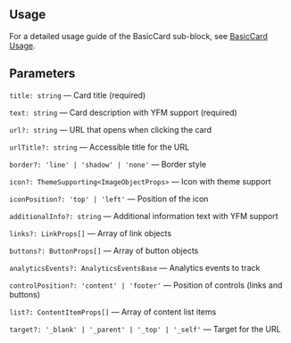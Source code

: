 

<Meta of={BasicCardStories} />
<StoryTemplate>

## Usage

For a detailed usage guide of the BasicCard sub-block, see [BasicCard Usage](https://github.com/gravity-ui/page-constructor/blob/main/memory-bank/usage/basicCard.md).

## Parameters

`title: string` — Card title (required)

`text: string` — Card description with YFM support (required)

`url?: string` — URL that opens when clicking the card

`urlTitle?: string` — Accessible title for the URL

`border?: 'line' | 'shadow' | 'none'` — Border style

`icon?: ThemeSupporting<ImageObjectProps>` — Icon with theme support

`iconPosition?: 'top' | 'left'` — Position of the icon

`additionalInfo?: string` — Additional information text with YFM support

`links?: LinkProps[]` — Array of link objects

`buttons?: ButtonProps[]` — Array of button objects

`analyticsEvents?: AnalyticsEventsBase` — Analytics events to track

`controlPosition?: 'content' | 'footer'` — Position of controls (links and buttons)

`list?: ContentItemProps[]` — Array of content list items

`target?: '_blank' | '_parent' | '_top' | '_self'` — Target for the URL

</StoryTemplate>
